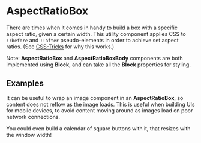 <!--
Copyright (c) Uber Technologies, Inc.

This source code is licensed under the MIT license found in the
LICENSE file in the root directory of this source tree.
-->





# AspectRatioBox

There are times when it comes in handy to build a box with a specific aspect ratio, given a certain width. This utility component applies CSS to `::before` and `::after` pseudo-elements in order to achieve set aspect ratios. (See [CSS-Tricks](https://css-tricks.com/aspect-ratio-boxes/#article-header-id-6) for why this works.)

Note: **AspectRatioBox** and **AspectRatioBoxBody** components are both implemented using **Block**, and can take all the **Block** properties for styling.

## Examples

<Example title="Basic usage" path="aspect-ratio-box/basic.tsx">
  <AspectRatioBoxBasic />
</Example>

It can be useful to wrap an image component in an **AspectRatioBox**, so content does not reflow as the image loads. This is useful when building UIs for mobile devices, to avoid content moving around as images load on poor network connections.

<Example title="Image in an AspectRatioBox" path="aspect-ratio-box/image.tsx">
  <AspectRatioBoxImage />
</Example>

You could even build a calendar of square buttons with it, that resizes with the window width!

<Example title="Full-width calendar" path="aspect-ratio-box/calendar.tsx">
  <AspectRatioBoxCalendar />
</Example>

<Exports
  component={AspectRatioBoxExports}
  title="AspectRatioBox exports"
  path="baseui/aspect-ratio-box"
/>
